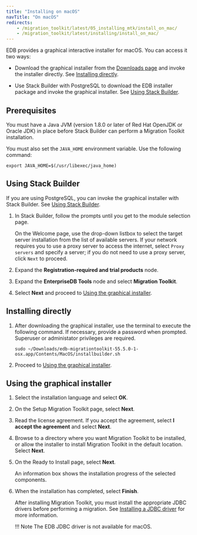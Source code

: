```yaml
---
title: "Installing on macOS"
navTitle: "On macOS"
redirects:
    - /migration_toolkit/latest/05_installing_mtk/install_on_mac/
    - /migration_toolkit/latest/installing/install_on_mac/
---
```


EDB provides a graphical interactive installer for macOS. You can access it two ways:

- Download the graphical installer from the [Downloads page](https://www.enterprisedb.com/software-downloads-postgres#migration-toolkit) and invoke the installer directly. See [Installing directly](#installing-directly).

- Use Stack Builder with PostgreSQL to download the EDB installer package and invoke the graphical installer.  See [Using Stack Builder](#using-stack-builder).


## Prerequisites

You must have a Java JVM (version 1.8.0 or later of Red Hat OpenJDK or Oracle JDK) in place before Stack Builder can perform a Migration Toolkit installation.

You must also set the `JAVA_HOME` environment variable. Use the following command:

```shell
export JAVA_HOME=$(/usr/libexec/java_home)
```

## Using Stack Builder

If you are using PostgreSQL, you can invoke the graphical installer with Stack Builder. See [Using Stack Builder](/supported-open-source/postgresql/installing/using_stackbuilder/). 

1. In Stack Builder, follow the prompts until you get to the module selection page.

   On the Welcome page, use the drop-down listbox to select the target server installation from the list of available servers. If your network requires you to use a proxy server to access the internet, select `Proxy servers` and specify a server; if you do not need to use a proxy server, click `Next` to proceed.

1. Expand the **Registration-required and trial products** node. 

1. Expand the **EnterpriseDB Tools** node and select **Migration Toolkit**. 

1. Select **Next** and proceed to [Using the graphical installer](#using-the-graphical-installer).


## Installing directly

1. After downloading the graphical installer, use the terminal to execute the following command. If necessary, provide a password when prompted. Superuser or administator privileges are required. 

   ```shell
   sudo ~/Downloads/edb-migrationtoolkit-55.5.0-1-osx.app/Contents/MacOS/installbuilder.sh
   ```
   
1. Proceed to [Using the graphical installer](#using-the-graphical-installer).

## Using the graphical installer 

1. Select the installation language and select **OK**.

1. On the Setup Migration Toolkit page, select **Next**.

1. Read the license agreement. If you accept the agreement, select **I accept the agreement** and select **Next**.

1. Browse to a directory where you want Migration Toolkit to be installed, or allow the installer to install Migration Toolkit in the default location. Select **Next**.

1. On the Ready to Install page, select **Next**.

   An information box shows the installation progress of the selected components. 

1. When the installation has completed, select **Finish**.

   After installing Migration Toolkit, you must install the appropriate JDBC drivers before performing a migration. See [Installing a JDBC driver](/migration_toolkit/latest/installing/installing_jdbc_driver/) for more information.

   !!! Note
       The EDB JDBC driver is not available for macOS. 





